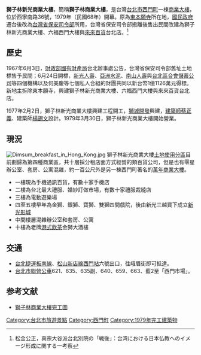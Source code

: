 {{Infobox building
| building_name       = 獅子林新光商業大樓<br/><small>Lions' Plaza Commercial Building</small>
| native_building_name= <!-- 建築名（本地語言） -->
| former_names        = <!-- 原名 -->
| alternate_names     = <!-- 別名 -->獅子林商業大樓
| image               = <!-- 圖片 -->Lions' Plaza Commercial Building 20171111.jpg
| image_size          = <!-- 圖片大小 -->200px
| caption             = <!-- 圖片說明 -->
| map_type            = <!--  -->
| altitude            = <!-- 海拔（不是建築高度！） -->
| building_type       = <!--  -->商業大樓
| architectural_style = <!--  -->
| structural_system   = <!--  -->
| cost                = <!-- 造價 -->
| ren_cost            = <!-- 翻新造價 -->
| location            = <!-- 地點 -->{{ROC}}
| address             = <!-- 地址 -->[[臺灣|臺灣]][[臺北市|臺北市]][[萬華區|萬華區]]西寧南路36號
| client              = <!-- 託建人 -->獅城開發股份有限公司
| owner               = <!-- 所有者 -->
| current_tenants     = <!-- 現今租賃者 -->
| landlord            = <!--  -->
| coordinates         = <!--  -->
| start_date          = <!-- 動工日期 -->1977年2月2日
| completion_date     = <!-- 竣工日期 -->
| inauguration_date   = <!-- 揭幕日期 -->1979年3月30日
| renovation_date     = <!--  -->
| demolition_date     = <!--  -->
| destruction_date    = <!-- 拆除日期 -->
| height              = <!-- 高度 -->
| diameter            = <!-- 直徑 -->
| other_dimensions    = <!-- 其他尺寸 -->
| floor_count         = <!-- 層數 -->
| floor_area          = <!-- 建築面積 -->
| main_contractor     = <!--  -->
| architect           = <!-- 建築師 -->蔡正義、楊錫文
| architecture_firm   = <!--  -->
| structural_engineer = <!--  -->
| services_engineer   = <!--  -->
| civil_engineer      = <!--  -->
| other_designers     = <!--  -->
| quantity_surveyor   = <!--  -->
| awards              = <!-- 獎項 -->
| ren_architect       = <!-- 翻新團隊 -->
| ren_firm            = <!-- 建築翻新商-->
| ren_str_engineer    = <!--  -->
| ren_serv_engineer   = <!--  -->
| ren_civ_engineer    = <!--  -->
| ren_oth_designers   = <!--  -->
| ren_qty_surveyor    = <!--  -->
| ren_awards          = <!-- 翻新獎項 -->
| references          = <!-- 參考 -->
}}

'''獅子林新光商業大樓'''，簡稱'''獅子林商業大樓'''，是台灣[[台北市|台北市]][[西門町|西門町]]一棟[[商業大樓|商業大樓]]，位於西寧南路36號，1979年（民國68年）開幕。原為[[東本願寺_(臺北市)|東本願寺]]所在地，[[國民政府|國民政府]]遷台後改為[[台灣省保安司令部|台灣省保安司令部]]所用，台灣省保安司令部搬離後售出民間改建為獅子林新光商業大樓、六福西門大樓與[[來來百貨|來來百貨]]台北店。<ref>松金公正，真宗大谷派台北別院の「戦後」：台湾における日本仏教へのイメージ形成に関する一考察</ref>

==歷史==
1967年6月3日，[[財政部國有財產局|財政部國有財產局]]台北辦事處公告，台灣省保安司令部舊址土地標售予民間；6月24日開標，[[新光人壽|新光人壽]]、[[亞洲水泥|亞洲水泥]]、[[南山人壽|南山人壽]]與[[台北區合會儲蓄公司|台北區合會儲蓄公司]]等四個機構以及何美慶等七個私人合組的財團共同以新台幣1億1126萬元得標。新地主拆除東本願寺，興建獅子林新光商業大樓、六福西門大樓與來來百貨台北店。

1977年2月2日，獅子林新光商業大樓興建工程開工，[[獅城開發|獅城開發]]興建，[[建築師|建築師]][[蔡正義|蔡正義]]、建築師[[楊錫文|楊錫文]]設計。1979年3月30日，獅子林新光商業大樓開始營業。

== 現況 ==
[[File:Dimsum_breakfast_in_Hong_Kong.jpg|thumb]]
獅子林新光商業大樓[[土地使用分區|土地使用分區]]目前劃歸為第四種商業區，共十層採分租店面方式經營的類百貨公司，但是也有零星辦公室、套房、公寓混雜，約一百公尺外是另一棟西門町著名的[[萬年商業大樓|萬年商業大樓]]。
*一樓現為手機通訊百貨，有數十家手機店
*二樓為台北最大禮服、婚紗訂做市場，有數十家禮服裁縫店
*三樓為電動遊樂場
*四至五樓早年為金獅、銀獅、寶獅、雙獅四間戲院，後由新光三越買下成立[[新光影城|新光影城]] 
*中間樓層混雜辦公室和套房、公寓
*十樓為老牌[[港式飲茶|港式飲茶]]金獅大酒樓

== 交通 ==
* [[台北捷運|台北捷運]][[台北捷運板南線|板南線]]、[[台北捷運松山新店線|松山新店線]][[西門站_(臺北捷運)|西門站]]六號出口，往峨眉街即可抵達。
*[[台北市聯營公車|台北市聯營公車]]621、635、635副、640、659、663、藍2至「西門市場」。

==参考文献==
{{reflist}}
*[http://ed.arte.gov.tw/uploadfile/result/3227_national_art_08_12_s_001.jpg 獅子林商業大樓完工圖] {{Wayback|url=http://ed.arte.gov.tw/uploadfile/result/3227_national_art_08_12_s_001.jpg |date=20160305054919 }}

{{commonscat|Lions' Plaza Commercial Building}}

{{DEFAULTSORT:Lion}}
[[Category:台北市旅遊景點|Category:台北市旅遊景點]]
[[Category:西門町|Category:西門町]]
[[Category:1979年完工建築物|Category:1979年完工建築物]]
{{Taiwan Shopping Market}}
